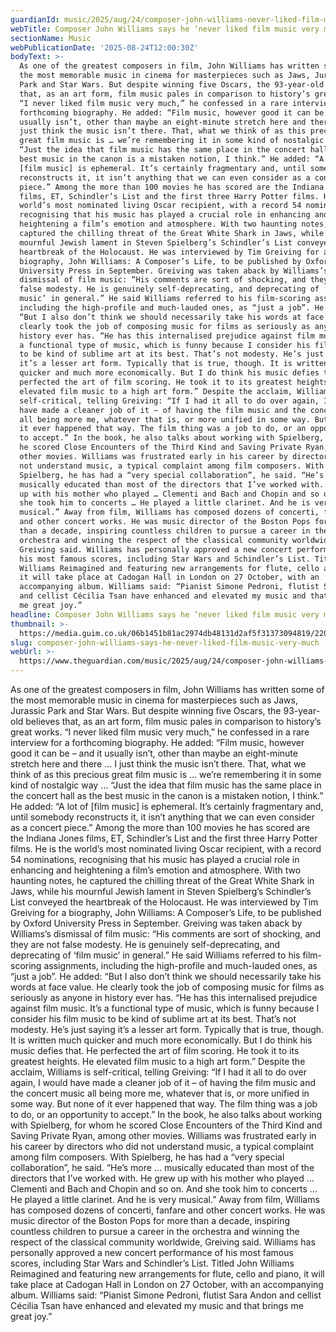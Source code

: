 ```yaml
---
guardianId: music/2025/aug/24/composer-john-williams-never-liked-film-music-very-much
webTitle: Composer John Williams says he ‘never liked film music very much’
sectionName: Music
webPublicationDate: '2025-08-24T12:00:30Z'
bodyText: >-
  As one of the greatest composers in film, John Williams has written some of
  the most memorable music in cinema for masterpieces such as Jaws, Jurassic
  Park and Star Wars. But despite winning five Oscars, the 93-year-old believes
  that, as an art form, film music pales in comparison to history’s great works.
  “I never liked film music very much,” he confessed in a rare interview for a
  forthcoming biography. He added: “Film music, however good it can be – and it
  usually isn’t, other than maybe an eight-minute stretch here and there … I
  just think the music isn’t there. That, what we think of as this precious
  great film music is … we’re remembering it in some kind of nostalgic way …
  “Just the idea that film music has the same place in the concert hall as the
  best music in the canon is a mistaken notion, I think.” He added: “A lot of
  [film music] is ephemeral. It’s certainly fragmentary and, until somebody
  reconstructs it, it isn’t anything that we can even consider as a concert
  piece.” Among the more than 100 movies he has scored are the Indiana Jones
  films, ET, Schindler’s List and the first three Harry Potter films. He is the
  world’s most nominated living Oscar recipient, with a record 54 nominations,
  recognising that his music has played a crucial role in enhancing and
  heightening a film’s emotion and atmosphere. With two haunting notes, he
  captured the chilling threat of the Great White Shark in Jaws, while his
  mournful Jewish lament in Steven Spielberg’s Schindler’s List conveyed the
  heartbreak of the Holocaust. He was interviewed by Tim Greiving for a
  biography, John Williams: A Composer’s Life, to be published by Oxford
  University Press in September. Greiving was taken aback by Williams’s
  dismissal of film music: “His comments are sort of shocking, and they are not
  false modesty. He is genuinely self-deprecating, and deprecating of ‘film
  music’ in general.” He said Williams referred to his film-scoring assignments,
  including the high-profile and much-lauded ones, as “just a job”. He added:
  “But I also don’t think we should necessarily take his words at face value. He
  clearly took the job of composing music for films as seriously as anyone in
  history ever has. “He has this internalised prejudice against film music. It’s
  a functional type of music, which is funny because I consider his film music
  to be kind of sublime art at its best. That’s not modesty. He’s just saying
  it’s a lesser art form. Typically that is true, though. It is written much
  quicker and much more economically. But I do think his music defies that. He
  perfected the art of film scoring. He took it to its greatest heights. He
  elevated film music to a high art form.” Despite the acclaim, Williams is
  self-critical, telling Greiving: “If I had it all to do over again, I would
  have made a cleaner job of it – of having the film music and the concert music
  all being more me, whatever that is, or more unified in some way. But none of
  it ever happened that way. The film thing was a job to do, or an opportunity
  to accept.” In the book, he also talks about working with Spielberg, for whom
  he scored Close Encounters of the Third Kind and Saving Private Ryan, among
  other movies. Williams was frustrated early in his career by directors who did
  not understand music, a typical complaint among film composers. With
  Spielberg, he has had a “very special collaboration”, he said. “He’s more …
  musically educated than most of the directors that I’ve worked with. He grew
  up with his mother who played … Clementi and Bach and Chopin and so on. And
  she took him to concerts … He played a little clarinet. And he is very
  musical.” Away from film, Williams has composed dozens of concerti, fanfare
  and other concert works. He was music director of the Boston Pops for more
  than a decade, inspiring countless children to pursue a career in the
  orchestra and winning the respect of the classical community worldwide,
  Greiving said. Williams has personally approved a new concert performance of
  his most famous scores, including Star Wars and Schindler’s List. Titled John
  Williams Reimagined and featuring new arrangements for flute, cello and piano,
  it will take place at Cadogan Hall in London on 27 October, with an
  accompanying album. Williams said: “Pianist Simone Pedroni, flutist Sara Andon
  and cellist Cécilia Tsan have enhanced and elevated my music and that brings
  me great joy.”
headline: Composer John Williams says he ‘never liked film music very much’
thumbnail: >-
  https://media.guim.co.uk/06b1451b81ac2974db48131d2af5f31373094819/220_83_1734_1387/500.jpg
slug: composer-john-williams-says-he-never-liked-film-music-very-much
webUrl: >-
  https://www.theguardian.com/music/2025/aug/24/composer-john-williams-never-liked-film-music-very-much
---
```

As one of the greatest composers in film, John Williams has written some of the most memorable music in cinema for masterpieces such as Jaws, Jurassic Park and Star Wars. But despite winning five Oscars, the 93-year-old believes that, as an art form, film music pales in comparison to history’s great works. “I never liked film music very much,” he confessed in a rare interview for a forthcoming biography. He added: “Film music, however good it can be – and it usually isn’t, other than maybe an eight-minute stretch here and there … I just think the music isn’t there. That, what we think of as this precious great film music is … we’re remembering it in some kind of nostalgic way … “Just the idea that film music has the same place in the concert hall as the best music in the canon is a mistaken notion, I think.” He added: “A lot of [film music] is ephemeral. It’s certainly fragmentary and, until somebody reconstructs it, it isn’t anything that we can even consider as a concert piece.” Among the more than 100 movies he has scored are the Indiana Jones films, ET, Schindler’s List and the first three Harry Potter films. He is the world’s most nominated living Oscar recipient, with a record 54 nominations, recognising that his music has played a crucial role in enhancing and heightening a film’s emotion and atmosphere. With two haunting notes, he captured the chilling threat of the Great White Shark in Jaws, while his mournful Jewish lament in Steven Spielberg’s Schindler’s List conveyed the heartbreak of the Holocaust. He was interviewed by Tim Greiving for a biography, John Williams: A Composer’s Life, to be published by Oxford University Press in September. Greiving was taken aback by Williams’s dismissal of film music: “His comments are sort of shocking, and they are not false modesty. He is genuinely self-deprecating, and deprecating of ‘film music’ in general.” He said Williams referred to his film-scoring assignments, including the high-profile and much-lauded ones, as “just a job”. He added: “But I also don’t think we should necessarily take his words at face value. He clearly took the job of composing music for films as seriously as anyone in history ever has. “He has this internalised prejudice against film music. It’s a functional type of music, which is funny because I consider his film music to be kind of sublime art at its best. That’s not modesty. He’s just saying it’s a lesser art form. Typically that is true, though. It is written much quicker and much more economically. But I do think his music defies that. He perfected the art of film scoring. He took it to its greatest heights. He elevated film music to a high art form.” Despite the acclaim, Williams is self-critical, telling Greiving: “If I had it all to do over again, I would have made a cleaner job of it – of having the film music and the concert music all being more me, whatever that is, or more unified in some way. But none of it ever happened that way. The film thing was a job to do, or an opportunity to accept.” In the book, he also talks about working with Spielberg, for whom he scored Close Encounters of the Third Kind and Saving Private Ryan, among other movies. Williams was frustrated early in his career by directors who did not understand music, a typical complaint among film composers. With Spielberg, he has had a “very special collaboration”, he said. “He’s more … musically educated than most of the directors that I’ve worked with. He grew up with his mother who played … Clementi and Bach and Chopin and so on. And she took him to concerts … He played a little clarinet. And he is very musical.” Away from film, Williams has composed dozens of concerti, fanfare and other concert works. He was music director of the Boston Pops for more than a decade, inspiring countless children to pursue a career in the orchestra and winning the respect of the classical community worldwide, Greiving said. Williams has personally approved a new concert performance of his most famous scores, including Star Wars and Schindler’s List. Titled John Williams Reimagined and featuring new arrangements for flute, cello and piano, it will take place at Cadogan Hall in London on 27 October, with an accompanying album. Williams said: “Pianist Simone Pedroni, flutist Sara Andon and cellist Cécilia Tsan have enhanced and elevated my music and that brings me great joy.”
